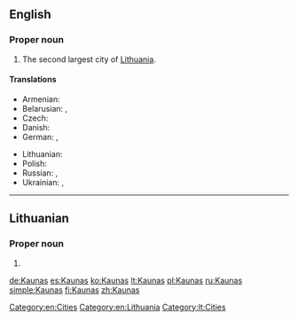 ==English==
{{wikipedia}}

===Proper noun===
{{en-proper noun}}

# The second largest city of [[Lithuania]].

====Translations====
{{trans-top|city}}
* Armenian: {{t-|hy|Կաունաս|tr=Kaunas}}
* Belarusian: {{t-|be|Koўнa|n|tr=Kóŭna}},  {{t-|be|Каўнас|m|tr=Káŭnas}}
* Czech: {{t-|cs|Kaunas|m}}
* Danish: {{t-|da|Kaunas}}
* German: {{t+|de|Kauen|n}}, {{t+|de|Kaunas|n}}
{{trans-mid}}
* Lithuanian: {{t+|lt|Kaunas|f}}
* Polish: {{t-|pl|Kowno|n}}
* Russian: {{t-|ru|Каунас|m|tr=Káunas}},  {{qualifier|obsolete}} {{t-|ru|Ковно|n|tr=Kóvno}}
* Ukrainian: {{t-|uk|Каунас|m|tr=Káunas}},  {{qualifier|obsolete}} {{t-|uk|Ковно|tr=Kóvno}}
{{trans-bottom}}

[[Category:en:Cities]]
[[Category:en:Lithuania]]

----

==Lithuanian==

===Proper noun===
{{lt-proper noun}}

# {{l|en|Kaunas}}

[[Category:lt:Cities]]

[[de:Kaunas]]
[[es:Kaunas]]
[[ko:Kaunas]]
[[lt:Kaunas]]
[[pl:Kaunas]]
[[ru:Kaunas]]
[[simple:Kaunas]]
[[fi:Kaunas]]
[[zh:Kaunas]]